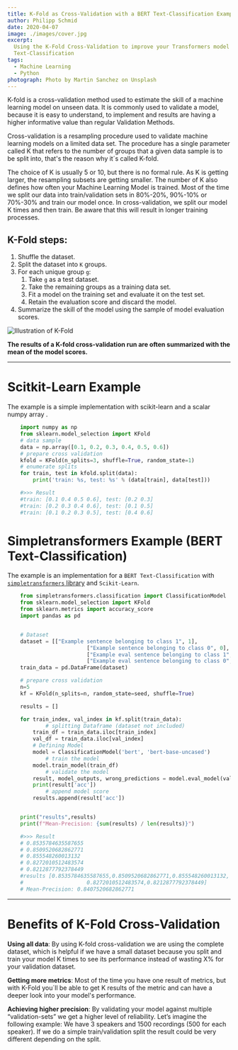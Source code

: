 ```yaml
---
title: K-Fold as Cross-Validation with a BERT Text-Classification Example
author: Philipp Schmid
date: 2020-04-07
image: ./images/cover.jpg
excerpt:
  Using the K-Fold Cross-Validation to improve your Transformers model validation by the example of BERT
  Text-Classification
tags:
  - Machine Learning
  - Python
photograph: Photo by Martin Sanchez on Unsplash
---
```


K-fold is a cross-validation method used to estimate the skill of a machine learning model on unseen data. It is
commonly used to validate a model, because it is easy to understand, to implement and results are having a higher
informative value than regular Validation Methods.

Cross-validation is a resampling procedure used to validate machine learning models on a limited data set. The procedure
has a single parameter called K that refers to the number of groups that a given data sample is to be split into, that's
the reason why it´s called K-fold.

The choice of K is usually 5 or 10, but there is no formal rule. As K is getting larger, the resampling subsets are
getting smaller. The number of K also defines how often your Machine Learning Model is trained. Most of the time we
split our data into train/validation sets in 80%-20%, 90%-10% or 70%-30% and train our model once. In cross-validation,
we split our model K times and then train. Be aware that this will result in longer training processes.

## K-Fold steps:

1. Shuffle the dataset.
2. Split the dataset into `K` groups.
3. For each unique group `g`:  
    1. Take `g` as a test dataset.  
    2. Take the remaining groups as a training data set.  
    3. Fit a model on the training set and evaluate it on the test set.  
    4. Retain the evaluation score and discard the model.
4. Summarize the skill of the model using the sample of model evaluation scores.

![Illustration of K-Fold](./images/k-fold.svg)

**The results of a K-fold cross-validation run are often summarized with the mean of the model scores.**

---

# Scitkit-Learn Example

The example is a simple implementation with scikit-learn and a scalar numpy array .

```python
    import numpy as np
    from sklearn.model_selection import KFold
    # data sample
    data = np.array([0.1, 0.2, 0.3, 0.4, 0.5, 0.6])
    # prepare cross validation
    kfold = KFold(n_splits=3, shuffle=True, random_state=1)
    # enumerate splits
    for train, test in kfold.split(data):
    	print('train: %s, test: %s' % (data[train], data[test]))

    #>>> Result
    #train: [0.1 0.4 0.5 0.6], test: [0.2 0.3]
    #train: [0.2 0.3 0.4 0.6], test: [0.1 0.5]
    #train: [0.1 0.2 0.3 0.5], test: [0.4 0.6]
```

# Simpletransformers Example (BERT Text-Classification)

The example is an implementation for a `BERT Text-Classification` with
[`simpletransformers` library](https://github.com/ThilinaRajapakse/simpletransformers) and `Scikit-Learn`.

```python
    from simpletransformers.classification import ClassificationModel
    from sklearn.model_selection import KFold
    from sklearn.metrics import accuracy_score
    import pandas as pd


    # Dataset
    dataset = [["Example sentence belonging to class 1", 1],
    					 ["Example sentence belonging to class 0", 0],
    					 ["Example eval sentence belonging to class 1", 1],
    					 ["Example eval sentence belonging to class 0", 0]]
    train_data = pd.DataFrame(dataset)

    # prepare cross validation
    n=5
    kf = KFold(n_splits=n, random_state=seed, shuffle=True)

    results = []

    for train_index, val_index in kf.split(train_data):
    		# splitting Dataframe (dataset not included)
        train_df = train_data.iloc[train_index]
        val_df = train_data.iloc[val_index]
        # Defining Model
        model = ClassificationModel('bert', 'bert-base-uncased')
    		# train the model
        model.train_model(train_df)
    		# validate the model
        result, model_outputs, wrong_predictions = model.eval_model(val_df, acc=accuracy_score)
        print(result['acc'])
    		# append model score
        results.append(result['acc'])


    print("results",results)
    print(f"Mean-Precision: {sum(results) / len(results)}")

    #>>> Result
    # 0.8535784635587655
    # 0.8509520682862771
    # 0.855548260013132
    # 0.8272010512483574
    # 0.8212877792378449
    #results [0.8535784635587655,0.8509520682862771,0.855548260013132,
    #					 0.8272010512483574,0.8212877792378449]
    # Mean-Precision: 0.8407520682862771
```

---

# Benefits of K-Fold Cross-Validation

**Using all data**: By using K-fold cross-validation we are using the complete dataset, which is helpful if we have a
small dataset because you split and train your model K times to see its performance instead of wasting X% for your
validation dataset.

**Getting more metrics**: Most of the time you have one result of metrics, but with K-Fold you´ll be able to get K
results of the metric and can have a deeper look into your model's performance.

**Achieving higher precision**: By validating your model against multiple “validation-sets” we get a higher level of
reliability. Let’s imagine the following example: We have 3 speakers and 1500 recordings (500 for each speaker). If we
do a simple train/validation split the result could be very different depending on the split.
